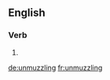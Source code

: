 ==English==

===Verb===
{{head|en|present participle}}

# {{present participle of|unmuzzle|lang=en}}

[[de:unmuzzling]]
[[fr:unmuzzling]]